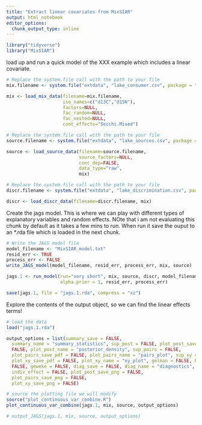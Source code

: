 ```yaml
---
title: "Extract linear covariates from MixSIAR"
output: html_notebook
editor_options: 
  chunk_output_type: inline
---
```


```r
library("tidyverse")
library("MixSIAR")
```

load up and run a quick model of the XXX example which includes a linear covariate.

```r


# Replace the system.file call with the path to your file
mix.filename <- system.file("extdata", "lake_consumer.csv", package = "MixSIAR")

mix <- load_mix_data(filename=mix.filename,
                     iso_names=c("d13C","d15N"),
                     factors=NULL,
                     fac_random=NULL,
                     fac_nested=NULL,
                     cont_effects="Secchi.Mixed")

# Replace the system.file call with the path to your file
source.filename <- system.file("extdata", "lake_sources.csv", package = "MixSIAR")

source <- load_source_data(filename=source.filename,
                           source_factors=NULL,
                           conc_dep=FALSE,
                           data_type="raw",
                           mix)

# Replace the system.file call with the path to your file
discr.filename <- system.file("extdata", "lake_discrimination.csv", package = "MixSIAR")

discr <- load_discr_data(filename=discr.filename, mix)


```

Create the jags model. This is where we can play with different types of explanatory variables and random effects. NOte that i am not evaluating this chunk by default as it takes a few mins to run. When run it save the ouput to an *.rda file which is loaded in the next chunk.

```r

# Write the JAGS model file
model_filename <- "MixSIAR_model.txt"
resid_err <- TRUE
process_err <- FALSE
write_JAGS_model(model_filename, resid_err, process_err, mix, source)

jags.1 <- run_model(run="very short", mix, source, discr, model_filename, 
                    alpha.prior = 1, resid_err, process_err)

save(jags.1, file = "jags.1.rda", compress = "xz")

```

Explore the contents of the output object, so we can find the linear effects terms!

```r

# load the data
load("jags.1.rda")

output_options = list(summary_save = FALSE,
  summary_name = "summary_statistics", sup_post = FALSE, plot_post_save_pdf =
  FALSE, plot_post_name = "posterior_density", sup_pairs = FALSE,
  plot_pairs_save_pdf = FALSE, plot_pairs_name = "pairs_plot", sup_xy = FALSE,
  plot_xy_save_pdf = FALSE, plot_xy_name = "xy_plot", gelman = FALSE, heidel =
  FALSE, geweke = FALSE, diag_save = FALSE, diag_name = "diagnostics",
  indiv_effect = FALSE, plot_post_save_png = FALSE, 
  plot_pairs_save_png = FALSE,
  plot_xy_save_png = FALSE)

# source the plotting file we will modify
source("plot_continuous_var_combine.R")
plot_continuous_var_combine(jags.1, mix, source, output_options)

# output_JAGS(jags.1, mix, source, output_options)

```






